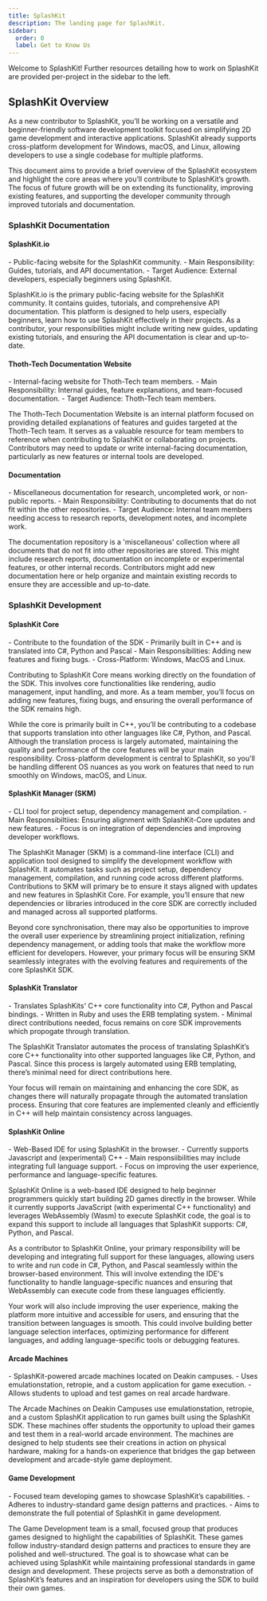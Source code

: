 ```yaml
---
title: SplashKit
description: The landing page for SplashKit.
sidebar:
  order: 0
  label: Get to Know Us
---
```



Welcome to SplashKit! Further resources detailing how to work on SplashKit are provided per-project in the sidebar to the left.

<LinkCard
  title="SplashKit Planner Board"
  href="https://teams.microsoft.com/l/entity/com.microsoft.teamspace.tab.planner/_djb2_msteams_prefix_726994776?context=%7B%22channelId%22%3A%2219%3Aeacddf4a1ced46dbaa8e8a6ea0b47a86%40thread.tacv2%22%7D&tenantId=d02378ec-1688-46d5-8540-1c28b5f470f6"
  description="Here you can find a link to our Teams Planner board."
/>

## SplashKit Overview

As a new contributor to SplashKit, you’ll be working on a versatile and beginner-friendly software
development toolkit focused on simplifying 2D game development and interactive applications.
SplashKit already supports cross-platform development for Windows, macOS, and Linux, allowing
developers to use a single codebase for multiple platforms.

This document aims to provide a brief overview of the SplashKit ecosystem and highlight the core
areas where you’ll contribute to SplashKit’s growth. The focus of future growth will be on extending
its functionality, improving existing features, and supporting the developer community through
improved tutorials and documentation.

### SplashKit Documentation

#### SplashKit.io
<LinkCard title="Live Site" href="https://splashkit.io/" />
<CardGrid>
  <LinkCard title="Repository" href="https://github.com/thoth-tech/splashkit.io-starlight" />
  <LinkCard title="Contributing" href="https://github.com/thoth-tech/splashkit.io-starlight/blob/main/CONTRIBUTE.md" />
</CardGrid>

<Aside type="tip" title="TL;DR">
- Public-facing website for the SplashKit community. 
- Main Responsibility: Guides, tutorials, and API documentation. 
- Target Audience: External developers, especially beginners using SplashKit.
</Aside>

SplashKit.io is the primary public-facing website for the SplashKit community. It contains guides, 
tutorials, and comprehensive API documentation. This platform is designed to help users, especially 
beginners, learn how to use SplashKit effectively in their projects. As a contributor, your 
responsibilities might include writing new guides, updating existing tutorials, and ensuring the 
API documentation is clear and up-to-date.

#### Thoth-Tech Documentation Website
<LinkCard title="Live Site" href="https://thoth-tech.netlify.app/" />
<CardGrid>
  <LinkCard title="Repository" href="https://github.com/thoth-tech/ThothTech-Documentation-Website" />
  <LinkCard title="Contributing" href="https://github.com/thoth-tech/ThothTech-Documentation-Website/blob/main/CONTRIBUTING.md" />
</CardGrid>

<Aside type="tip" title="TL;DR">
- Internal-facing website for Thoth-Tech team members. 
- Main Responsibility: Internal guides, feature explanations, and team-focused documentation. 
- Target Audience: Thoth-Tech team members.
</Aside>

The Thoth-Tech Documentation Website is an internal platform focused on providing detailed explanations 
of features and guides targeted at the Thoth-Tech team. It serves as a valuable resource for team 
members to reference when contributing to SplashKit or collaborating on projects. Contributors may need 
to update or write internal-facing documentation, particularly as new features or internal tools are 
developed.

#### Documentation
<CardGrid>
  <LinkCard title="Repository" href="https://github.com/thoth-tech/documentation" />
  <LinkCard title="Contributing" href="https://github.com/thoth-tech/documentation/blob/main/CONTRIBUTING.md" />
</CardGrid>

<Aside type="tip" title="TL;DR">
- Miscellaneous documentation for research, uncompleted work, or non-public reports. 
- Main Responsibility: Contributing to documents that do not fit within the other repositories. 
- Target Audience: Internal team members needing access to research reports, development notes, and 
  incomplete work.
</Aside>

The documentation repository is a 'miscellaneous' collection where all documents that do not fit into 
other repositories are stored. This might include research reports, documentation on incomplete or 
experimental features, or other internal records. Contributors might add new documentation here or help 
organize and maintain existing records to ensure they are accessible and up-to-date.

### SplashKit Development

#### SplashKit Core

<CardGrid>
  <LinkCard title="Repository" href="https://github.com/thoth-tech/splashkit-core" />
  <LinkCard title="Contributing" href="https://github.com/thoth-tech/splashkit-core/blob/develop/CONTRIBUTING.md" />
</CardGrid>

<Aside type="tip" title="TL;DR">
- Contribute to the foundation of the SDK
- Primarily built in C++ and is translated into C#, Python and Pascal
- Main Responsibilities: Adding new features and fixing bugs.
- Cross-Platform: Windows, MacOS and Linux.
</Aside>

Contributing to SplashKit Core means working directly on the foundation of the SDK. This involves
core functionalities like rendering, audio management, input handling, and more. As a team member,
you’ll focus on adding new features, fixing bugs, and ensuring the overall performance of the SDK
remains high.

While the core is primarily built in C++, you’ll be contributing to a codebase that supports
translation into other languages like C#, Python, and Pascal. Although the translation process is
largely automated, maintaining the quality and performance of the core features will be your main
responsibility. Cross-platform development is central to SplashKit, so you'll be handling different
OS nuances as you work on features that need to run smoothly on Windows, macOS, and Linux.

#### SplashKit Manager (SKM)

<CardGrid>
  <LinkCard title="Repository" href="https://github.com/thoth-tech/skm" />
</CardGrid>

<Aside type="tip" title="TL;DR">
- CLI tool for project setup, dependency management and compilation.
- Main Responsibiltiies: Ensuring alignment with SplashKit-Core updates and new features.
- Focus is on integration of dependencies and improving developer workflows.
</Aside>

The SplashKit Manager (SKM) is a command-line interface (CLI) and application tool designed to
simplify the development workflow with SplashKit. It automates tasks such as project setup,
dependency management, compilation, and running code across different platforms. Contributions to
SKM will primary be to ensure it stays aligned with updates and new features in SplashKit Core. For
example, you’ll ensure that new dependencies or libraries introduced in the core SDK are correctly
included and managed across all supported platforms.

Beyond core synchronisation, there may also be opportunities to improve the overall user experience
by streamlining project initialization, refining dependency management, or adding tools that make
the workflow more efficient for developers. However, your primary focus will be ensuring SKM
seamlessly integrates with the evolving features and requirements of the core SplashKit SDK.

#### SplashKit Translator

<CardGrid>
  <LinkCard title="Repository" href="https://github.com/thoth-tech/splashkit-translator" />
</CardGrid>

<Aside type="tip" title="TL;DR">
- Translates SplashKits' C++ core functionality into C#, Python and Pascal bindings.
- Written in Ruby and uses the ERB templating system.
- Minimal direct contributions needed, focus remains on core SDK improvements which 
  propogate through translation.
</Aside>

The SplashKit Translator automates the process of translating SplashKit’s core C++ functionality
into other supported languages like C#, Python, and Pascal. Since this process is largely automated
using ERB templating, there’s minimal need for direct contributions here.

Your focus will remain on maintaining and enhancing the core SDK, as changes there will naturally
propagate through the automated translation process. Ensuring that core features are implemented
cleanly and efficiently in C++ will help maintain consistency across languages.

#### SplashKit Online

<CardGrid>
  <LinkCard title="Repository" href="https://github.com/thoth-tech/SplashkitOnline" />
</CardGrid>

<Aside type="tip" title="TL;DR">
- Web-Based IDE for using SplashKit in the browser.
- Currently supports Javascript and (experimental) C++
- Main responsiibilities may include integrating full language support.
- Focus on improving the user experience, performance and language-specific features.
</Aside>

SplashKit Online is a web-based IDE designed to help beginner programmers quickly start building 2D
games directly in the browser. While it currently supports JavaScript (with experimental C++
functionality) and leverages WebAssembly (Wasm) to execute SplashKit code, the goal is to expand
this support to include all languages that SplashKit supports: C#, Python, and Pascal.

As a contributor to SplashKit Online, your primary responsibility will be developing and integrating
full support for these languages, allowing users to write and run code in C#, Python, and Pascal
seamlessly within the browser-based environment. This will involve extending the IDE's functionality
to handle language-specific nuances and ensuring that WebAssembly can execute code from these
languages efficiently.

Your work will also include improving the user experience, making the platform more intuitive and
accessible for users, and ensuring that the transition between languages is smooth. This could
involve building better language selection interfaces, optimizing performance for different
languages, and adding language-specific tools or debugging features.

#### Arcade Machines
<CardGrid>
  <LinkCard title="Repository" href="https://github.com/thoth-tech/arcade-machine" />
  <LinkCard title="Contributing" href="https://github.com/thoth-tech/arcade-machine/blob/main/CONTRIBUTING.md" />
</CardGrid>

<Aside type="tip" title="TL;DR"> 
- SplashKit-powered arcade machines located on Deakin campuses. 
- Uses emulationstation, retropie, and a custom application for game execution. 
- Allows students to upload and test games on real arcade hardware. 
</Aside>

The Arcade Machines on Deakin Campuses use emulationstation, retropie, and a custom SplashKit application to run games built using the SplashKit SDK. These machines offer students the opportunity to upload their games and test them in a real-world arcade environment. The machines are designed to help students see their creations in action on physical hardware, making for a hands-on experience that bridges the gap between development and arcade-style game deployment.

#### Game Development
<CardGrid>
  <LinkCard title="Repository" href="https://github.com/thoth-tech/arcade-games" />
  <LinkCard title="Contributing" href="https://github.com/thoth-tech/arcade-games#contributing" />
</CardGrid>

<Aside type="tip" title="TL;DR"> 
- Focused team developing games to showcase SplashKit’s capabilities. 
- Adheres to industry-standard game design patterns and practices. 
- Aims to demonstrate the full potential of SplashKit in game development. 
</Aside>

The Game Development team is a small, focused group that produces games designed to highlight the capabilities of SplashKit. These games follow industry-standard design patterns and practices to ensure they are polished and well-structured. The goal is to showcase what can be achieved using SplashKit while maintaining professional standards in game design and development. These projects serve as both a demonstration of SplashKit’s features and an inspiration for developers using the SDK to build their own games.
